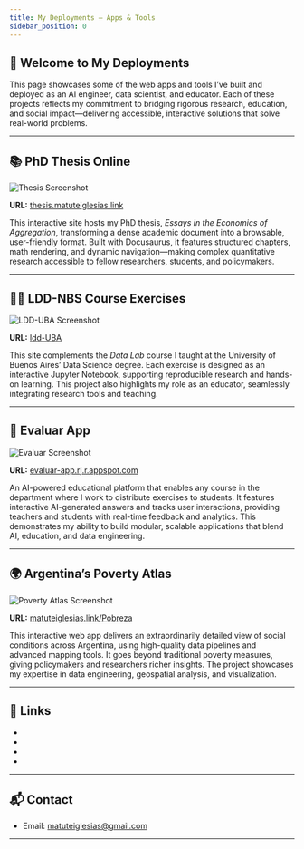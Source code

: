 ```yaml
---
title: My Deployments — Apps & Tools
sidebar_position: 0
---
```



<div style={{ textAlign: 'center' }}>
  <!-- You can add your logo or a hero image here if desired -->
</div>

## 🚀 Welcome to My Deployments

This page showcases some of the web apps and tools I’ve built and deployed as an AI engineer, data scientist, and
educator. Each of these projects reflects my commitment to bridging rigorous research, education, and social
impact—delivering accessible, interactive solutions that solve real-world problems.

---

## 📚 PhD Thesis Online

![Thesis Screenshot](/img/thesis-screenshot.png)

**URL:** [thesis.matuteiglesias.link](https://thesis.matuteiglesias.link/)

This interactive site hosts my PhD thesis, _Essays in the Economics of Aggregation_, transforming a dense academic
document into a browsable, user-friendly format. Built with Docusaurus, it features structured chapters, math rendering,
and dynamic navigation—making complex quantitative research accessible to fellow researchers, students, and
policymakers.

---

## 🧑‍🏫 LDD-NBS Course Exercises

![LDD-UBA Screenshot](/img/ldd-nbs-screenshot.png)

**URL:** [ldd-UBA](https://matuteiglesias.github.io/ldd-nbs)

This site complements the _Data Lab_ course I taught at the University of Buenos Aires’ Data Science degree. Each
exercise is designed as an interactive Jupyter Notebook, supporting reproducible research and hands-on learning. This
project also highlights my role as an educator, seamlessly integrating research tools and teaching.

---

## 🤖 Evaluar App

![Evaluar Screenshot](/img/evaluar-screenshot.png)

**URL:** [evaluar-app.rj.r.appspot.com](https://evaluar-app.rj.r.appspot.com/)

An AI-powered educational platform that enables any course in the department where I work to distribute exercises to
students. It features interactive AI-generated answers and tracks user interactions, providing teachers and students
with real-time feedback and analytics. This demonstrates my ability to build modular, scalable applications that blend
AI, education, and data engineering.

---

## 🌍 Argentina’s Poverty Atlas

![Poverty Atlas Screenshot](/img/poverty-atlas-screenshot.png)

**URL:** [matuteiglesias.link/Pobreza](http://matuteiglesias.link/Pobreza)

This interactive web app delivers an extraordinarily detailed view of social conditions across Argentina, using
high-quality data pipelines and advanced mapping tools. It goes beyond traditional poverty measures, giving policymakers
and researchers richer insights. The project showcases my expertise in data engineering, geospatial analysis, and
visualization.

---

## 📌 Links

- <SimpleLink href="https://github.com/matuteiglesias" linkName="GitHub Profile" />
- <SimpleLink href="/docs/General/Welcome" linkName="Portfolio Homepage" />
- <SimpleLink href="/docs/BuildLog/202505_devlog" linkName="Recent AI Projects" />
- <SimpleLink href="https://www.linkedin.com/in/matiasiglesias/" linkName="LinkedIn" />

---

## 📬 Contact

- Email: [matuteiglesias@gmail.com](mailto:matuteiglesias@gmail.com)

---

<Head>
  <title>Deployments — Matías Nehuen Iglesias</title>
  <meta
    name="description"
    content="Explore Matías N. Iglesias’s full-stack deployments, from academic research to AI-powered educational apps and high-quality poverty measurement."
  />
</Head>
